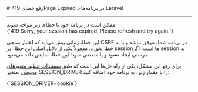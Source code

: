 
<Layout>
# رفع خطای 419Page Expired در برنامه‌های Laravel
<hr className="mb-2" />
ممکن است در برنامه خود با خطای زیر مواجه شوید:

<div className="h-2" />
<div dir='ltr'>
    <Highlight className="bash">
      {`419 Sorry, your session has expired. Please refresh and try again.`}
    </Highlight>
</div>
<div className="h-2" />

این خطا،  زمانی پیش می‌آید که اعتبار سنجی CSRF در برنامه شما، موفق نباشد و یا به خطا بخورد. معمولاً یکی از دلایل اصلی این خطا، در sessionها است. اگر session به درستی ایجاد نشود و یا منقضی شود؛ این خطا، نمایش داده می‌شود.

برای رفع این مشکل، یکی از راه حل‌ها این است که طبق <a href="../../details/envs/about" className="blue-link">مستندات تنظیم متغیرهای محیطی</a> ،متغیر <Important>SESSION_DRIVER</Important> را با مقدار زیر، به برنامه خود اضافه کنید:
<div className="h-2" />
<div dir='ltr'>
    <Highlight className="bash">
      {`SESSION_DRIVER=cookie`}
    </Highlight>
</div>
<div className="h-2" />

</Layout>